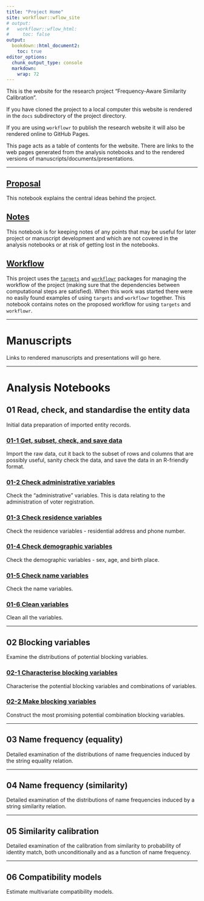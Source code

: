 ```yaml
---
title: "Project Home"
site: workflowr::wflow_site
# output:
#   workflowr::wflow_html:
#     toc: false
output:
  bookdown::html_document2:
    toc: true
editor_options:
  chunk_output_type: console
  markdown: 
    wrap: 72
---
```


This is the website for the research project "Frequency-Aware Similarity
Calibration".

If you have cloned the project to a local computer this website is
rendered in the `docs` subdirectory of the project directory.

If you are using `workflowr` to publish the research website it will
also be rendered online to GitHub Pages.

This page acts as a table of contents for the website. There are links
to the web pages generated from the analysis notebooks and to the
rendered versions of manuscripts/documents/presentations.

------------------------------------------------------------------------

## [Proposal](proposal.html) {.unnumbered}

This notebook explains the central ideas behind the project.

## [Notes](notes.html) {.unnumbered}

This notebook is for keeping notes of any points that may be useful for
later project or manuscript development and which are not covered in the
analysis notebooks or at risk of getting lost in the notebooks.

## [Workflow](workflow.html) {.unnumbered}

This project uses the [`targets`](https://wlandau.github.io/targets/)
and [`workflowr`](https://github.com/jdblischak/workflowr) packages for
managing the workflow of the project (making sure that the dependencies
between computational steps are satisfied). When this work was started
there were no easily found examples of using `targets` and `workflowr`
together. This notebook contains notes on the proposed workflow for
using `targets` and `workflowr`.

------------------------------------------------------------------------

# Manuscripts {.unnumbered}

Links to rendered manuscripts and presentations will go here.

------------------------------------------------------------------------

# Analysis Notebooks {.unnumbered}

## 01 Read, check, and standardise the entity data {.unnumbered}

Initial data preparation of imported entity records.

### [01-1 Get, subset, check, and save data](01-1_get_data.html) {.unnumbered}

Import the raw data, cut it back to the subset of rows and columns that
are possibly useful, sanity check the data, and save the data in an
R-friendly format.

### [01-2 Check administrative variables](01-2_check_admin.html) {.unnumbered}

Check the "administrative" variables. This is data relating to the
administration of voter registration.

### [01-3 Check residence variables](01-3_check_resid.html) {.unnumbered}

Check the residence variables - residential address and phone number.

### [01-4 Check demographic variables](01-4_check_demog.html) {.unnumbered}

Check the demographic variables - sex, age, and birth place.

### [01-5 Check name variables](01-5_check_name.html) {.unnumbered}

Check the name variables.

### [01-6 Clean variables](01-6_clean_vars.html) {.unnumbered}

Clean all the variables.

------------------------------------------------------------------------

## 02 Blocking variables {.unnumbered}

Examine the distributions of potential blocking variables.

### [02-1 Characterise blocking variables](02-1_char_block_vars.html) {.unnumbered}

Characterise the potential blocking variables and combinations of
variables.

### [02-2 Make blocking variables](02-2_mk_block_vars.html) {.unnumbered}

Construct the most promising potential combination blocking variables.

------------------------------------------------------------------------

## 03 Name frequency (equality) {.unnumbered}

Detailed examination of the distributions of name frequencies induced by
the string equality relation.

------------------------------------------------------------------------

## 04 Name frequency (similarity) {.unnumbered}

Detailed examination of the distributions of name frequencies induced by
a string similarity relation.

------------------------------------------------------------------------

## 05 Similarity calibration {.unnumbered}

Detailed examination of the calibration from similarity to probability
of identity match, both unconditionally and as a function of name
frequency.

------------------------------------------------------------------------

## 06 Compatibility models {.unnumbered}

Estimate multivariate compatibility models.
